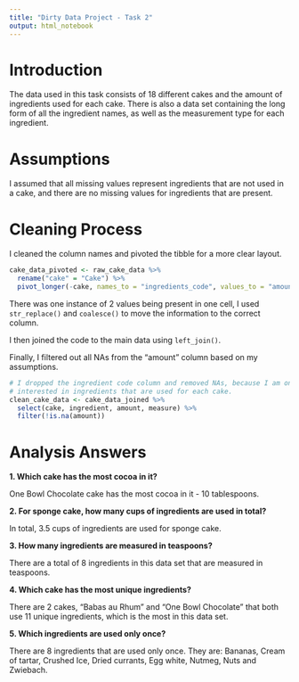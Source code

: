 ```yaml
---
title: "Dirty Data Project - Task 2"
output: html_notebook
---
```


# Introduction 

The data used in this task consists of 18 different cakes and the amount of
ingredients used for each cake. There is also a data set containing the 
long form of all the ingredient names, as well as the measurement type for each
ingredient.

# Assumptions

I assumed that all missing values represent ingredients that are not used in
a cake, and there are no missing values for ingredients that are present.

# Cleaning Process

I cleaned the column names and pivoted the tibble for a more clear layout. 

```r
cake_data_pivoted <- raw_cake_data %>% 
  rename("cake" = "Cake") %>% 
  pivot_longer(-cake, names_to = "ingredients_code", values_to = "amount")
```

There was one instance of 2 values being present in one cell, I used 
`str_replace()` and `coalesce()` to move the information to the correct column.

I then joined the code to the main data using `left_join()`.

Finally, I filtered out all NAs from the "amount" column based on my 
assumptions.

```r
# I dropped the ingredient code column and removed NAs, because I am only 
# interested in ingredients that are used for each cake.
clean_cake_data <- cake_data_joined %>% 
  select(cake, ingredient, amount, measure) %>% 
  filter(!is.na(amount))
```

# Analysis Answers

**1. Which cake has the most cocoa in it?**

One Bowl Chocolate cake has the most cocoa in it - 10 tablespoons. 

**2. For sponge cake, how many cups of ingredients are used in total?**

In total, 3.5 cups of ingredients are used for sponge cake. 

**3. How many ingredients are measured in teaspoons?**

There are a total of 8 ingredients in this data set that are measured in 
teaspoons.

**4. Which cake has the most unique ingredients?**

There are 2 cakes, "Babas au Rhum" and "One Bowl Chocolate" that both use 11 
unique ingredients, which is the most in this data set.

**5. Which ingredients are used only once?**

There are 8 ingredients that are used only once. They are: Bananas, 
Cream of tartar, Crushed Ice, Dried currants, Egg white, Nutmeg, Nuts and
Zwiebach.
